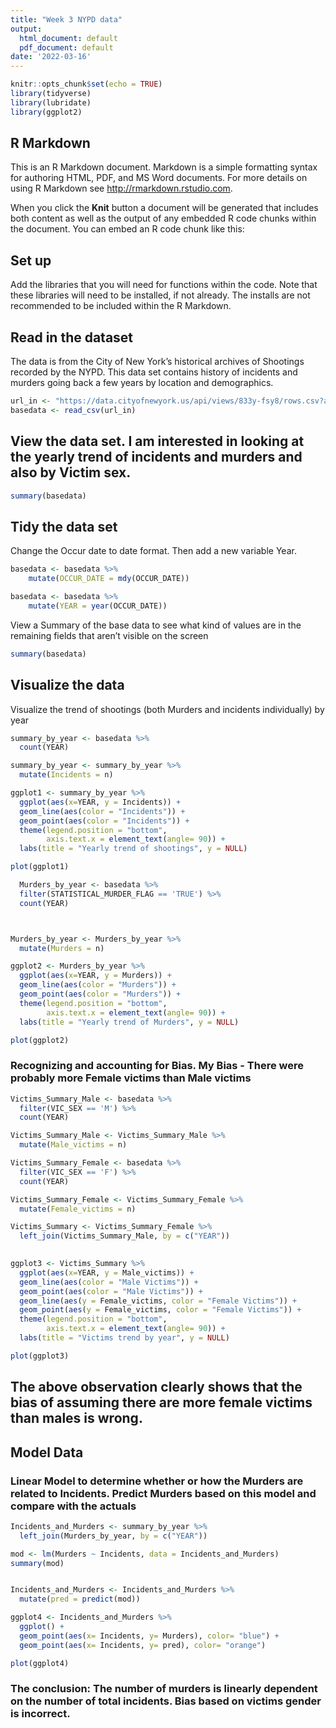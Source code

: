 ---
title: "Week 3 NYPD data"
output:
  html_document: default
  pdf_document: default
date: '2022-03-16'
---

```{r setup, include=FALSE}
knitr::opts_chunk$set(echo = TRUE)
library(tidyverse)
library(lubridate)
library(ggplot2)
```

## R Markdown

This is an R Markdown document. Markdown is a simple formatting syntax for authoring HTML, PDF, and MS Word documents. For more details on using R Markdown see <http://rmarkdown.rstudio.com>.

When you click the **Knit** button a document will be generated that includes both content as well as the output of any embedded R code chunks within the document. You can embed an R code chunk like this:

## Set up 
Add the libraries that you will need for functions within the code. Note that these libraries will need to be installed, if not already. The installs are not recommended to be included within the R Markdown.


## Read in the dataset
The data is from the City of New York's historical archives of Shootings recorded by the NYPD. This data set contains history of incidents and murders going back a few years by location and demographics. 
```{r dataread}
url_in <- "https://data.cityofnewyork.us/api/views/833y-fsy8/rows.csv?accessType=DOWNLOAD"
basedata <- read_csv(url_in)
```
## View the data set. I am interested in looking at the yearly trend of incidents and murders and also by Victim sex. 
```{r viewdata}
summary(basedata)
```

## Tidy the data set 
Change the Occur date to date format. Then add a new variable Year.
```{r tidydata}
basedata <- basedata %>%
    mutate(OCCUR_DATE = mdy(OCCUR_DATE))

basedata <- basedata %>%  
    mutate(YEAR = year(OCCUR_DATE))  
```
View a Summary of the base data to see what kind of values are in the remaining fields that aren't visible on the screen 
```{r summary}
summary(basedata)
```

## Visualize the data
Visualize the trend of shootings (both Murders and incidents individually) by year 
```{r visualize, ECHO = FALSE}
summary_by_year <- basedata %>%
  count(YEAR) 

summary_by_year <- summary_by_year %>%
  mutate(Incidents = n)

ggplot1 <- summary_by_year %>%
  ggplot(aes(x=YEAR, y = Incidents)) +
  geom_line(aes(color = "Incidents")) +
  geom_point(aes(color = "Incidents")) +
  theme(legend.position = "bottom",
        axis.text.x = element_text(angle= 90)) +
  labs(title = "Yearly trend of shootings", y = NULL)

plot(ggplot1)

  Murders_by_year <- basedata %>%
  filter(STATISTICAL_MURDER_FLAG == 'TRUE') %>%
  count(YEAR) 



Murders_by_year <- Murders_by_year %>%
  mutate(Murders = n)

ggplot2 <- Murders_by_year %>%
  ggplot(aes(x=YEAR, y = Murders)) +
  geom_line(aes(color = "Murders")) +
  geom_point(aes(color = "Murders")) +
  theme(legend.position = "bottom",
        axis.text.x = element_text(angle= 90)) +
  labs(title = "Yearly trend of Murders", y = NULL)

plot(ggplot2)

```

### Recognizing and accounting for Bias. My Bias - There were probably more Female victims than Male victims

```{r Bias, ECHO = FALSE}
Victims_Summary_Male <- basedata %>%
  filter(VIC_SEX == 'M') %>%
  count(YEAR)

Victims_Summary_Male <- Victims_Summary_Male %>%
  mutate(Male_victims = n)

Victims_Summary_Female <- basedata %>%
  filter(VIC_SEX == 'F') %>%
  count(YEAR)

Victims_Summary_Female <- Victims_Summary_Female %>%
  mutate(Female_victims = n)

Victims_Summary <- Victims_Summary_Female %>%
  left_join(Victims_Summary_Male, by = c("YEAR"))
  

ggplot3 <- Victims_Summary %>%
  ggplot(aes(x=YEAR, y = Male_victims)) +
  geom_line(aes(color = "Male Victims")) +
  geom_point(aes(color = "Male Victims")) +
  geom_line(aes(y = Female_victims, color = "Female Victims")) +
  geom_point(aes(y = Female_victims, color = "Female Victims")) +
  theme(legend.position = "bottom",
        axis.text.x = element_text(angle= 90)) +
  labs(title = "Victims trend by year", y = NULL)

plot(ggplot3)

```
## The above observation clearly shows that the bias of assuming there are more female victims than males is wrong. 

## Model Data

### Linear Model to determine whether or how the Murders are related to Incidents. Predict Murders based on this model and compare with the actuals 
```{r Model, ECHO = FALSE}
Incidents_and_Murders <- summary_by_year %>%
  left_join(Murders_by_year, by = c("YEAR"))

mod <- lm(Murders ~ Incidents, data = Incidents_and_Murders)
summary(mod)


Incidents_and_Murders <- Incidents_and_Murders %>%
  mutate(pred = predict(mod))

ggplot4 <- Incidents_and_Murders %>%
  ggplot() +
  geom_point(aes(x= Incidents, y= Murders), color= "blue") +
  geom_point(aes(x= Incidents, y= pred), color= "orange") 

plot(ggplot4)
```
### The conclusion: The number of murders is linearly dependent on the number of total incidents. Bias based on victims gender is incorrect. 

  